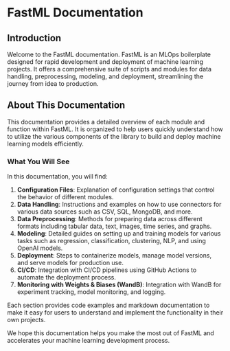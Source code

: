 # FastML Documentation

## Introduction

Welcome to the FastML documentation. FastML is an MLOps boilerplate designed for rapid development and deployment of machine learning projects. It offers a comprehensive suite of scripts and modules for data handling, preprocessing, modeling, and deployment, streamlining the journey from idea to production.

## About This Documentation

This documentation provides a detailed overview of each module and function within FastML. It is organized to help users quickly understand how to utilize the various components of the library to build and deploy machine learning models efficiently.

### What You Will See

In this documentation, you will find:

1. **Configuration Files**: Explanation of configuration settings that control the behavior of different modules.
2. **Data Handling**: Instructions and examples on how to use connectors for various data sources such as CSV, SQL, MongoDB, and more.
3. **Data Preprocessing**: Methods for preparing data across different formats including tabular data, text, images, time series, and graphs.
4. **Modeling**: Detailed guides on setting up and training models for various tasks such as regression, classification, clustering, NLP, and using OpenAI models.
5. **Deployment**: Steps to containerize models, manage model versions, and serve models for production use.
6. **CI/CD**: Integration with CI/CD pipelines using GitHub Actions to automate the deployment process.
7. **Monitoring with Weights & Biases (WandB)**: Integration with WandB for experiment tracking, model monitoring, and logging.

Each section provides code examples and markdown documentation to make it easy for users to understand and implement the functionality in their own projects.

We hope this documentation helps you make the most out of FastML and accelerates your machine learning development process.
